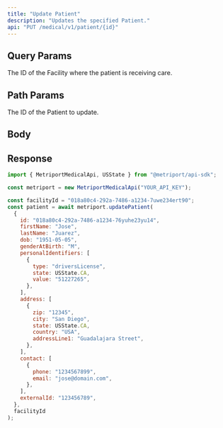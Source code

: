 ```yaml
---
title: "Update Patient"
description: "Updates the specified Patient."
api: "PUT /medical/v1/patient/{id}"
---
```


## Query Params

<ParamField query="facilityId" type="string" required>
  The ID of the Facility where the patient is receiving care.
</ParamField>

## Path Params

<ParamField path="id" type="string" required>
  The ID of the Patient to update.
</ParamField>

## Body

<Snippet file="patient.mdx" />

## Response

<Snippet file="patient-response.mdx" />

<ResponseExample>

```javascript Metriport SDK
import { MetriportMedicalApi, USState } from "@metriport/api-sdk";

const metriport = new MetriportMedicalApi("YOUR_API_KEY");

const facilityId = "018a80c4-292a-7486-a1234-7uwe234ert90";
const patient = await metriport.updatePatient(
  {
    id: "018a80c4-292a-7486-a1234-76yuhe23yu14",
    firstName: "Jose",
    lastName: "Juarez",
    dob: "1951-05-05",
    genderAtBirth: "M",
    personalIdentifiers: [
      {
        type: "driversLicense",
        state: USState.CA,
        value: "51227265",
      },
    ],
    address: [
      {
        zip: "12345",
        city: "San Diego",
        state: USState.CA,
        country: "USA",
        addressLine1: "Guadalajara Street",
      },
    ],
    contact: [
      {
        phone: "1234567899",
        email: "jose@domain.com",
      },
    ],
    externalId: "123456789",
  },
  facilityId
);
```

</ResponseExample>

<Snippet file="patient-response-json.mdx" />
